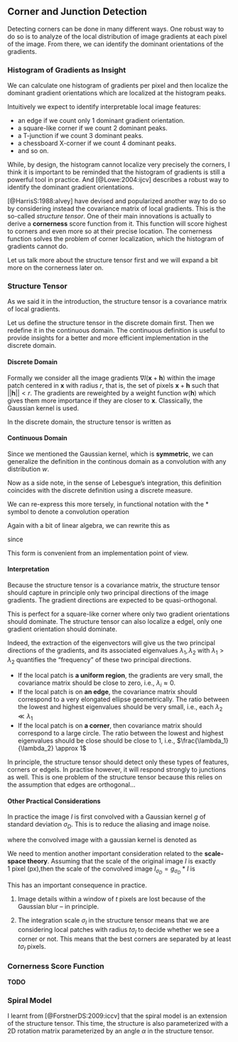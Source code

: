 ## Corner and Junction Detection

Detecting corners can be done in many different ways. One robust way to do so is
to analyze of the local distribution of image gradients at each pixel of the
image. From there, we can identify the dominant orientations of the gradients.

### Histogram of Gradients as Insight

We can calculate one histogram of gradients per pixel and then localize the
dominant gradient orientations which are localized at the histogram peaks.

Intuitively we expect to identify interpretable local image features:

- an edge if we count only $1$ dominant gradient orientation.
- a square-like corner if we count $2$ dominant peaks.
- a T-junction if we count $3$ dominant peaks.
- a chessboard X-corner if we count $4$ dominant peaks.
- and so on.

While, by design, the histogram cannot localize very precisely the corners, I
think it is important to be reminded that the histogram of gradients is still a
powerful tool in practice. And [@Lowe:2004:ijcv] describes a robust way to
identify the dominant gradient orientations.

[@HarrisS:1988:alvey] have devised and popularized another way to do so by
considering instead the covariance matrix of local gradients. This is the
so-called *structure tensor*. One of their main innovations is actually to
derive a **cornerness** score function from it. This function will score highest
to corners and even more so at their precise location. The cornerness function
solves the problem of corner localization, which the histogram of gradients
cannot do.

Let us talk more about the structure tensor first and we will expand a bit more
on the cornerness later on.

### Structure Tensor

As we said it in the introduction, the structure tensor is a covariance matrix
of local gradients.

Let us define the structure tensor in the discrete domain first. Then we
redefine it in the continuous domain. The continuous definition is useful to
provide insights for a better and more efficient implementation in the discrete
domain.

#### Discrete Domain

Formally we consider all the image gradients $\nabla I(\mathbf{x} + \mathbf{h})$
within the image patch centered in $\mathbf{x}$ with radius $r$, that is, the
set of pixels $\mathbf{x} + \mathbf{h}$ such that $|| \mathbf{h} || < r$.
The gradients are reweighted by a weight function $w(\mathbf{h})$ which gives
them more importance if they are closer to $\mathbf{x}$. Classically, the
Gaussian kernel is used.

In the discrete domain, the structure tensor is written as

\begin{equation}
  \mathbf{M}(\mathbf{x}) = \begin{bmatrix}
    \displaystyle \sum_\mathbf{h} w(\mathbf{h}) \left( \frac{\partial I
    (\mathbf{x} + \mathbf{h})}{\partial x} \right)^2 &&
    %
    \displaystyle \sum_\mathbf{h} w(\mathbf{h})
    \frac{\partial I(\mathbf{x} + \mathbf{h})}
         {\partial x}
    \frac{\partial I(\mathbf{x} + \mathbf{h})}
         {\partial y} \\
    %
    \displaystyle \sum_\mathbf{h} w(\mathbf{h})
    \frac{\partial I(\mathbf{x} + \mathbf{h})}
         {\partial x}
    \frac{\partial I(\mathbf{x} + \mathbf{h})}
         {\partial y} &&
    %
    \displaystyle \sum_\mathbf{h} w(\mathbf{h}) \left( \frac{\partial I
    (\mathbf{x} + \mathbf{u})}{\partial y} \right)^2
  \end{bmatrix}
\end{equation}

#### Continuous Domain

Since we mentioned the Gaussian kernel, which is **symmetric**, we can
generalize the definition in the continous domain as a convolution with any
distribution $w$.

\begin{equation}
  \mathbf{M}(\mathbf{x}) = \begin{bmatrix}
    \displaystyle \int w(\mathbf{h}) \left( \frac{\partial I (\mathbf{x} -
    \mathbf{h})}{\partial x} \right)^2 d\mathbf{h}&&
    %
    \displaystyle \int w(\mathbf{h})
    \frac{\partial I(\mathbf{x} - \mathbf{h})}
         {\partial x}
    \frac{\partial I(\mathbf{x} - \mathbf{h})}
         {\partial y} d\mathbf{h}\\
    %
    \displaystyle \int w(\mathbf{h})
    \frac{\partial I(\mathbf{x} - \mathbf{h})}
         {\partial x}
    \frac{\partial I(\mathbf{x} - \mathbf{h})}
         {\partial y} d\mathbf{h} &&
    %
    \displaystyle \int w(\mathbf{h}) \left( \frac{\partial I (\mathbf{x} -
    \mathbf{h})}{\partial y} \right)^2 d\mathbf{h}&&
  \end{bmatrix}
\end{equation}

Now as a side note, in the sense of Lebesgue's integration, this definition
coincides with the discrete definition using a discrete measure.

We can re-express this more tersely, in functional notation with the $*$ symbol
to denote a convolution operation
\begin{equation}
  \mathbf{M} = \begin{bmatrix}
    w * \left( \frac{\partial I}{\partial x} \right)^2 &&
    %
    w *
    \left( \frac{\partial I}{\partial x} \frac{\partial I} {\partial y} \right) \\
    %
    w *
    \left( \frac{\partial I}{\partial x} \frac{\partial I} {\partial y} \right) &&
    %
    w *
    \left( \frac{\partial I}{\partial y} \right)^2
  \end{bmatrix}
\end{equation}

Again with a bit of linear algebra, we can rewrite this as

\begin{equation}
  \mathbf{M} = w * \left( \nabla I\ \nabla I^T \right)
\end{equation}

since
\begin{equation}
  \nabla I(\mathbf{x}) = \begin{bmatrix}
    \frac{\partial I(\mathbf{x})}{\partial x} \\
    \frac{\partial I(\mathbf{x})}{\partial y}
  \end{bmatrix}
\end{equation}

This form is convenient from an implementation point of view.

#### Interpretation

Because the structure tensor is a covariance matrix, the structure
tensor should capture in principle only two principal directions of the image
gradients. The gradient directions are expected to be quasi-orthogonal.

This is perfect for a square-like corner where only two gradient orientations
should dominate. The structure tensor can also localize a edgel, only one
gradient orientation should dominate.

Indeed, the extraction of the eigenvectors will give us the two principal
directions of the gradients, and its associated eigenvalues $\lambda_1,
\lambda_2$ with $\lambda_1 > \lambda_2$  quantifies the "frequency" of these two
principal directions.

- If the local patch is **a uniform region**, the gradients are very small, the
  covariance matrix should be close to zero, i.e., $\lambda_i \approx 0$.
- If the local patch is on **an edge**, the covariance matrix should correspond
  to a very elongated ellipse geometrically. The ratio between the lowest and
  highest eigenvalues should be very small, i.e., each $\lambda_2 \ll \lambda_1$
- If the local patch is on **a corner**, then covariance matrix should
  correspond to a large circle. The ratio between the lowest and highest
  eigenvalues should be close should be close to $1$, i.e.,
  $\frac{\lambda_1}{\lambda_2} \approx 1$

In principle, the structure tensor should detect only these types of features,
corners or edgels. In practise however, it will respond strongly to junctions as
well. This is one problem of the structure tensor because this relies on the
assumption that edges are orthogonal...

#### Other Practical Considerations

In practice the image $I$ is first convolved with a Gaussian kernel $g$ of
standard deviation $\sigma_D$. This is to reduce the aliasing and image noise.

\begin{equation}
  \mathbf{M} = g_{\sigma_I} * \left( \nabla I_{\sigma_D} * \ \nabla I_{\sigma_D}^T \right)
\end{equation}
where the convolved image with a gaussian kernel is denoted as
\begin{equation}
  I_{\sigma_D} = g_{\sigma_D} * I
\end{equation}

We need to mention another important consideration related to the **scale-space
theory**.
Assuming that the scale of the original image $I$ is exactly $1\ \textrm{pixel}$
($\textrm{px}$),then the scale of the convolved image $I_{\sigma_D} =
g_{\sigma_D} * I$ is

\begin{equation}
  t = \sqrt{1 + \sigma_D^2}\ \textrm{px}
\end{equation}

This has an important consequence in practice.

1. Image details within a window of $t$
pixels are lost because of the Gaussian blur -- in principle.

2. The integration scale $\sigma_I$ in the structure tensor means that we are
considering local patches with radius $t \sigma_I$ to decide whether we see a
corner or not. This means that the best corners are separated by at least
$t \sigma_I$ pixels.


### Cornerness Score Function

**TODO**


### Spiral Model

I learnt from [@ForstnerDS:2009:iccv] that the spiral model is an extension of
the structure tensor. This time, the structure is also parameterized with a 2D
rotation matrix parameterized by an angle $\alpha$ in the structure tensor.

\begin{equation}
  \mathbf{M}(\alpha) = w *
  \mathbf{R}_\alpha \nabla I \nabla I^T \mathbf{R}_\alpha^T
\end{equation}


